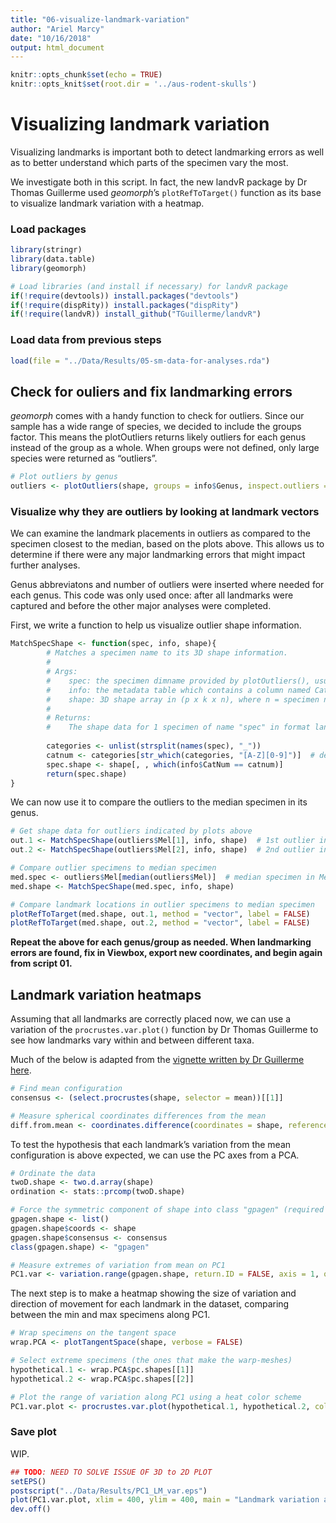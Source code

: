 ```yaml
---
title: "06-visualize-landmark-variation"
author: "Ariel Marcy"
date: "10/16/2018"
output: html_document
---
```


```r
knitr::opts_chunk$set(echo = TRUE)
knitr::opts_knit$set(root.dir = '../aus-rodent-skulls')
```

# Visualizing landmark variation
Visualizing landmarks is important both to detect landmarking errors as well as to better understand which parts of the specimen vary the most. 

We investigate both in this script. In fact, the new landvR package by Dr Thomas Guillerme used _geomorph_'s `plotRefToTarget()` function as its base to visualize landmark variation with a heatmap.

### Load packages
```r
library(stringr)
library(data.table)
library(geomorph)

# Load libraries (and install if necessary) for landvR package
if(!require(devtools)) install.packages("devtools")
if(!require(dispRity)) install.packages("dispRity")
if(!require(landvR)) install_github("TGuillerme/landvR")
```

### Load data from previous steps
```r
load(file = "../Data/Results/05-sm-data-for-analyses.rda")
```

## Check for ouliers and fix landmarking errors
_geomorph_ comes with a handy function to check for outliers. Since our sample has a wide range of species, we decided to include the groups factor. This means the plotOutliers returns likely outliers for each genus instead of the group as a whole. When groups were not defined, only large species were returned as "outliers". 
```r
# Plot outliers by genus
outliers <- plotOutliers(shape, groups = info$Genus, inspect.outliers = T)
```

### Visualize why they are outliers by looking at landmark vectors
We can examine the landmark placements in outliers as compared to the specimen closest to the median, based on the plots above. This allows us to determine if there were any major landmarking errors that might impact further analyses.

Genus abbreviatons and number of outliers were inserted where needed for each genus. This code was only used once: after all landmarks were captured and before the other major analyses were completed.

First, we write a function to help us visualize outlier shape information.
```r
MatchSpecShape <- function(spec, info, shape){
        # Matches a specimen name to its 3D shape information.
        #
        # Args:
        #    spec: the specimen dimname provided by plotOutliers(), usually the filename of the specimen provided while landmarking.
        #    info: the metadata table which contains a column named CatNum.
        #    shape: 3D shape array in (p x k x n), where n = specimen number.
        #
        # Returns:
        #    The shape data for 1 specimen of name "spec" in format landmarks x coordinates (p x k).
        
        categories <- unlist(strsplit(names(spec), "_"))
        catnum <- categories[str_which(categories, "[A-Z][0-9]")]  # detects CatNum
        spec.shape <- shape[, , which(info$CatNum == catnum)]
        return(spec.shape)
}
```

We can now use it to compare the outliers to the median specimen in its genus.
```r
# Get shape data for outliers indicated by plots above
out.1 <- MatchSpecShape(outliers$Mel[1], info, shape)  # 1st outlier in genus Mel
out.2 <- MatchSpecShape(outliers$Mel[2], info, shape)  # 2nd outlier in genus Mel

# Compare outlier specimens to median specimen
med.spec <- outliers$Mel[median(outliers$Mel)]  # median specimen in Mel
med.shape <- MatchSpecShape(med.spec, info, shape)

# Compare landmark locations in outlier specimens to median specimen
plotRefToTarget(med.shape, out.1, method = "vector", label = FALSE)
plotRefToTarget(med.shape, out.2, method = "vector", label = FALSE)
```
**Repeat the above for each genus/group as needed. When landmarking errors are found, fix in Viewbox, export new coordinates, and begin again from script 01.** 

## Landmark variation heatmaps
Assuming that all landmarks are correctly placed now, we can use a variation of the `procrustes.var.plot()` function by Dr Thomas Guillerme to see how landmarks vary within and between different taxa. 

Much of the below is adapted from the [vignette written by Dr Guillerme here](https://cdn.rawgit.com/TGuillerme/landvR/8a6a6bd5/inst/vignettes/Landmark_partition_test.html).
```r
# Find mean configuration
consensus <- (select.procrustes(shape, selector = mean))[[1]]

# Measure spherical coordinates differences from the mean
diff.from.mean <- coordinates.difference(coordinates = shape, reference = consensus, type = "spherical")
```

To test the hypothesis that each landmark's variation from the mean configuration is above expected, we can use the PC axes from a PCA.
```r
# Ordinate the data
twoD.shape <- two.d.array(shape)
ordination <- stats::prcomp(twoD.shape)

# Force the symmetric component of shape into class "gpagen" (required for variation.range)
gpagen.shape <- list()
gpagen.shape$coords <- shape
gpagen.shape$consensus <- consensus
class(gpagen.shape) <- "gpagen"

# Measure extremes of variation from mean on PC1
PC1.var <- variation.range(gpagen.shape, return.ID = FALSE, axis = 1, ordination = ordination, type = "spherical")
```

The next step is to make a heatmap showing the size of variation and direction of movement for each landmark in the dataset, comparing between the min and max specimens along PC1.
```r
# Wrap specimens on the tangent space
wrap.PCA <- plotTangentSpace(shape, verbose = FALSE)

# Select extreme specimens (the ones that make the warp-meshes)
hypothetical.1 <- wrap.PCA$pc.shapes[[1]]
hypothetical.2 <- wrap.PCA$pc.shapes[[2]]

# Plot the range of variation along PC1 using a heat color scheme
PC1.var.plot <- procrustes.var.plot(hypothetical.1, hypothetical.2, col = heat.colors, col.val = PC1.var[, "radius"], labels = F)
```

### Save plot
WIP.
```r
## TODO: NEED TO SOLVE ISSUE OF 3D to 2D PLOT
setEPS()
postscript("../Data/Results/PC1_LM_var.eps")
plot(PC1.var.plot, xlim = 400, ylim = 400, main = "Landmark variation along PC1")
dev.off()
```